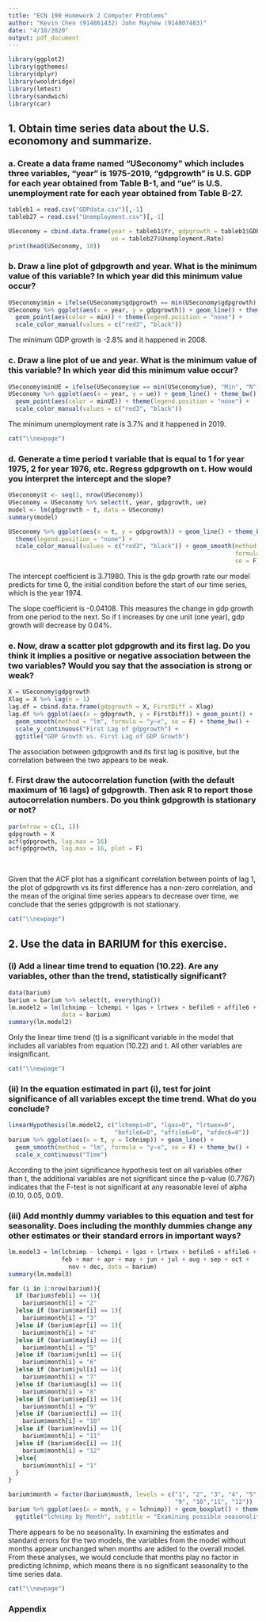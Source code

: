 ```yaml
---
title: "ECN 190 Homework 2 Computer Problems"
author: "Kevin Chen (914861432) John Mayhew (914807483)"
date: "4/10/2020"
output: pdf_document
---
```


```r
library(ggplot2)
library(ggthemes)
library(dplyr)
library(wooldridge)
library(lmtest)
library(sandwich)
library(car)
```

## 1. Obtain time series data about the U.S. economony and summarize. 

### a. Create a data frame named “USeconomy” which includes three variables, “year” is 1975-2019, “gdpgrowth” is U.S. GDP for each year obtained from Table B-1, and “ue” is U.S. unemployment rate for each year obtained from Table B-27. 

```r
tableb1 = read.csv("GDPdata.csv")[,-1]
tableb27 = read.csv("Unemployment.csv")[,-1]

USeconomy = cbind.data.frame(year = tableb1$Yr, gdpgrowth = tableb1$GDP, 
                             ue = tableb27$Unemployment.Rate)
print(head(USeconomy, 10))
```

### b. Draw a line plot of gdpgrowth and year. What is the minimum value of this variable? In which year did this minimum value occur? 

```r
USeconomy$min = ifelse(USeconomy$gdpgrowth == min(USeconomy$gdpgrowth), "Min", "N")
USeconomy %>% ggplot(aes(x = year, y = gdpgrowth)) + geom_line() + theme_bw() + 
  geom_point(aes(color = min)) + theme(legend.position = "none") + 
  scale_color_manual(values = c("red3", "black"))
```

The minimum GDP growth is -2.8% and it happened in 2008.

### c. Draw a line plot of ue and year. What is the minimum value of this variable? In which year did this minimum value occur? 

```r
USeconomy$minUE = ifelse(USeconomy$ue == min(USeconomy$ue), "Min", "N")
USeconomy %>% ggplot(aes(x = year, y = ue)) + geom_line() + theme_bw() + 
  geom_point(aes(color = minUE)) + theme(legend.position = "none") + 
  scale_color_manual(values = c("red3", "black"))
```

The minimum unemployment rate is 3.7% and it happened in 2019.

  ```r
cat("\\newpage")
```

### d. Generate a time period t variable that is equal to 1 for year 1975, 2 for year 1976, etc. Regress gdpgrowth on t. How would you interpret the intercept and the slope?

```r
USeconomy$t <- seq(1, nrow(USeconomy))
USeconomy = USeconomy %>% select(t, year, gdpgrowth, ue)
model <- lm(gdpgrowth ~ t, data = USeconomy)
summary(model)

USeconomy %>% ggplot(aes(x = t, y = gdpgrowth)) + geom_line() + theme_bw() +
  theme(legend.position = "none") + 
  scale_color_manual(values = c("red3", "black")) + geom_smooth(method = "lm", 
                                                                formula = "y~x", 
                                                                se = F) 

```

The intercept coefficient is 3.71980. This is the gdp growth rate our model predicts for time 0, the initial condition before the start of our time series, which is the year 1974.

The slope coefficient is -0.04108. This measures the change in gdp growth from one period to the next. So if t increases by
one unit (one year), gdp growth will decrease by 0.04%. 

### e. Now, draw a scatter plot gdpgrowth and its first lag. Do you think it implies a positive or negative association between the two variables? Would you say that the association is strong or weak?

```r
X = USeconomy$gdpgrowth
Xlag = X %>% lag(n = 1)
lag.df = cbind.data.frame(gdpgrowth = X, FirstDiff = Xlag)
lag.df %>% ggplot(aes(x = gdpgrowth, y = FirstDiff)) + geom_point() + 
  geom_smooth(method = "lm", formula = "y~x", se = F) + theme_bw() + 
  scale_y_continuous("First Lag of gdpgrowth") +
  ggtitle("GDP Growth vs. First Lag of GDP Growth")
```

The association between gdpgrowth and its first lag is positive, but the correlation between the two appears to be weak.

### f. First draw the autocorrelation function (with the default maximum of 16 lags) of gdpgrowth. Then ask R to report those autocorrelation numbers. Do you think gdpgrowth is stationary or not?

```r
par(mfrow = c(1, 1))
gdpgrowth = X
acf(gdpgrowth, lag.max = 16)
acf(gdpgrowth, lag.max = 16, plot = F)
```

&nbsp;

Given that the ACF plot has a significant correlation between points of lag 1, the plot of gdpgrowth vs its first difference has a non-zero correlation, and the mean of the original time series appears to decrease over time, we conclude that the series gdpgrowth is not stationary.

  ```r
cat("\\newpage")
```

## 2. Use the data in BARIUM for this exercise.

### (i) Add a linear time trend to equation (10.22). Are any variables, other than the trend, statistically significant?

```r
data(barium)
barium = barium %>% select(t, everything())
lm.model2 = lm(lchnimp ~ lchempi + lgas + lrtwex + befile6 + affile6 + afdec6 + t, 
               data = barium)
summary(lm.model2)
```

Only the linear time trend (t) is a significant variable in the model that includes all variables from equation (10.22) and t. All other variables are insignificant.

  ```r
cat("\\newpage")
```

### (ii) In the equation estimated in part (i), test for joint significance of all variables except the time trend. What do you conclude?

```r
linearHypothesis(lm.model2, c("lchempi=0", "lgas=0", "lrtwex=0",
                              "befile6=0", "affile6=0", "afdec6=0"))
barium %>% ggplot(aes(x = t, y = lchnimp)) + geom_line() + 
  geom_smooth(method = "lm", formula = "y~x", se = F) + theme_bw() + 
  scale_x_continuous("Time")

```

According to the joint significance hypothesis test on all variables other than t, the additional variables are not significant since the p-value (0.7767) indicates that the F-test is not significant at any reasonable level of alpha (0.10, 0.05, 0.01).

### (iii) Add monthly dummy variables to this equation and test for seasonality. Does including the monthly dummies change any other estimates or their standard errors in important ways?

```r
lm.model3 = lm(lchnimp ~ lchempi + lgas + lrtwex + befile6 + affile6 + afdec6 + t +
               feb + mar + apr + may + jun + jul + aug + sep + oct + 
                 nov + dec, data = barium)
summary(lm.model3)

for (i in 1:nrow(barium)){
  if (barium$feb[i] == 1){
    barium$month[i] = "2"
  }else if (barium$mar[i] == 1){
    barium$month[i] = "3"
  }else if (barium$apr[i] == 1){
    barium$month[i] = "4"
  }else if (barium$may[i] == 1){
    barium$month[i] = "5"
  }else if (barium$jun[i] == 1){
    barium$month[i] = "6"
  }else if (barium$jul[i] == 1){
    barium$month[i] = "7"
  }else if (barium$aug[i] == 1){
    barium$month[i] = "8"
  }else if (barium$sep[i] == 1){
    barium$month[i] = "9"
  }else if (barium$oct[i] == 1){
    barium$month[i] = "10"
  }else if (barium$nov[i] == 1){
    barium$month[i] = "11"
  }else if (barium$dec[i] == 1){
    barium$month[i] = "12"
  }else{
    barium$month[i] = "1"
  }
}

barium$month = factor(barium$month, levels = c("1", "2", "3", "4", "5", "6", "7", "8", 
                                               "9", "10","11", "12"))
barium %>% ggplot(aes(x = month, y = lchnimp)) + geom_boxplot() + theme_bw() + 
  ggtitle("lchnimp by Month", subtitle = "Examining possible seasonality")
```

There appears to be no seasonality. In examining the estimates and standard errors for the two models, the variables from the model without months appear unchanged when months are added to the overall model. From these analyses, we would conclude that months play no factor in predicting lchnimp, which means there is no significant seasonality to the time series data.

  ```r
cat("\\newpage")
```

### Appendix 
```r
```